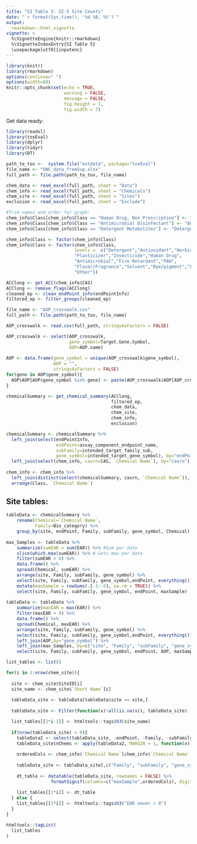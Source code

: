 ```yaml
---
title: "SI Table 5: SI-5 Site Counts"
date: "`r format(Sys.time(), '%d %B, %Y')`"
output: 
  rmarkdown::html_vignette
vignette: >
  %\VignetteEngine{knitr::rmarkdown}
  %\VignetteIndexEntry{SI Table 5}
  \usepackage[utf8]{inputenc}
---
```


<style type="text/css">
    div.datatables { height: auto !important;}
</style>

```r
library(knitr)
library(rmarkdown)
options(continue=" ")
options(width=60)
knitr::opts_chunk$set(echo = TRUE,
                      warning = FALSE,
                      message = FALSE,
                      fig.height = 7,
                      fig.width = 7)
```

Get data ready:


```r
library(readxl)
library(toxEval)
library(dplyr)
library(tidyr)
library(DT)

path_to_tox <-  system.file("extdata", package="toxEval")
file_name <- "OWC_data_fromSup.xlsx"
full_path <- file.path(path_to_tox, file_name)

chem_data <- read_excel(full_path, sheet = "Data")
chem_info <- read_excel(full_path, sheet = "Chemicals") 
chem_site <- read_excel(full_path, sheet = "Sites")
exclusion <- read_excel(full_path, sheet = "Exclude")

#Trim names and order for graph:
chem_info$Class[chem_info$Class == "Human Drug, Non Prescription"] <- "Human Drug"
chem_info$Class[chem_info$Class == "Antimicrobial Disinfectant"] <- "Antimicrobial"
chem_info$Class[chem_info$Class == "Detergent Metabolites"] <- "Detergent"

chem_info$Class <- factor(chem_info$Class) 
chem_info$Class <- factor(chem_info$Class, 
                          levels =  c("Detergent","Antioxidant","Herbicide",
                          "Plasticizer","Insecticide","Human Drug",
                          "Antimicrobial","Fire Retardant","PAH",
                          "Flavor/Fragrance","Solvent","Dye/pigment","Fuel",
                          "Other"))

ACClong <- get_ACC(chem_info$CAS)
ACClong <- remove_flags(ACClong)
cleaned_ep <- clean_endPoint_info(endPointInfo)
filtered_ep <- filter_groups(cleaned_ep)

file_name <- "AOP_crosswalk.csv"
full_path <- file.path(path_to_tox, file_name)

AOP_crosswalk <- read.csv(full_path, stringsAsFactors = FALSE)

AOP_crosswalk <- select(AOP_crosswalk, 
                        gene_symbol=Target.Gene.Symbol, 
                        AOP=AOP.name)
  
AOP <- data.frame(gene_symbol = unique(AOP_crosswalk$gene_symbol),
                  AOP = "",
                  stringsAsFactors = FALSE)
for(gene in AOP$gene_symbol){
  AOP$AOP[AOP$gene_symbol %in% gene] <- paste(AOP_crosswalk$AOP[AOP_crosswalk$gene_symbol %in% gene],collapse = ", ")
}

chemicalSummary <- get_chemical_summary(ACClong,
                                        filtered_ep,
                                        chem_data, 
                                        chem_site, 
                                        chem_info,
                                        exclusion)

chemicalSummary <- chemicalSummary %>%
  left_join(select(endPointInfo, 
                   endPoint=assay_component_endpoint_name,
                   subFamily=intended_target_family_sub,
                   gene_symbol=intended_target_gene_symbol), by="endPoint") %>%
  left_join(select(chem_info, casrn=CAS, `Chemical Name`), by="casrn")
  
chem_info <- chem_info %>%
  left_join(distinct(select(chemicalSummary, casrn, `Chemical Name`)), by=c("CAS"="casrn", "Chemical Name")) %>%
  arrange(Class, `Chemical Name`)


```

## Site tables:

```r

tableData <- chemicalSummary %>%
    rename(Chemical=`Chemical Name`,
           Family=Bio_category) %>%
    group_by(site, endPoint, Family, subFamily, gene_symbol, Chemical) 
    
max_Samples <- tableData %>%
    summarize(sumEAR = sum(EAR)) %>% #Sum per date
    slice(which.max(sumEAR)) %>% # Gets max per date
    filter(sumEAR > 0) %>%
    data.frame() %>%
    spread(Chemical, sumEAR) %>%
    arrange(site, Family, subFamily, gene_symbol) %>%
    select(site, Family, subFamily, gene_symbol,endPoint, everything()) %>%
    mutate(maxSample = rowSums(.[-1:-5], na.rm = TRUE)) %>%
    select(site, Family, subFamily, gene_symbol, endPoint, maxSample)
  
tableData <- tableData %>%
    summarize(maxEAR = max(EAR)) %>%
    filter(maxEAR > 0) %>%
    data.frame() %>%
    spread(Chemical, maxEAR) %>%
    arrange(site, Family, subFamily, gene_symbol) %>%
    select(site, Family, subFamily, gene_symbol,endPoint, everything()) %>%
    left_join(AOP,by="gene_symbol") %>%
    left_join(max_Samples, by=c("site", "Family", "subFamily", "gene_symbol","endPoint")) %>%
    select(site, Family, subFamily, gene_symbol, endPoint, AOP, maxSample, everything()) 

list_tables <- list()

for(i in 1:nrow(chem_site)){
  
  site <- chem_site$SiteID[i]
  site_name <- chem_site$`Short Name`[i]
  
  tableData_site <- tableData[tableData$site == site,]
    
  tableData_site <- Filter(function(x)!all(is.na(x)), tableData_site)

  list_tables[[2*i-1]] <- htmltools::tags$h3(site_name)
    
  if(nrow(tableData_site) > 0){
    tableData2 <- select(tableData_site, -endPoint, -Family, -subFamily, -gene_symbol, -AOP, -site, -maxSample)
    tableData_site$nChems <- apply(tableData2, MARGIN = 1, function(x) sum(x>0, na.rm = TRUE))
    
    orderedCols <- chem_info$`Chemical Name`[chem_info$`Chemical Name` %in% names(tableData_site)]
    
    tableData_site <- tableData_site[,c("Family", "subFamily", "gene_symbol", "endPoint","AOP", "maxSample", "nChems", orderedCols)] 
    
    dt_table <- datatable(tableData_site, rownames = FALSE) %>%
                 formatSignif(columns=c("maxSample",orderedCols), digits=3)  
    
    list_tables[[2*i]] <- dt_table
  } else {
    list_tables[[2*i]] <- htmltools::tags$h3("EAR never > 0")
  }
}


```


```r

htmltools::tagList(
  list_tables
)

```
